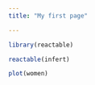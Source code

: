 ```yaml
---
title: "My first page"

---
```


```r
library(reactable)
```


```r
reactable(infert)
```



```r
plot(women)
```


